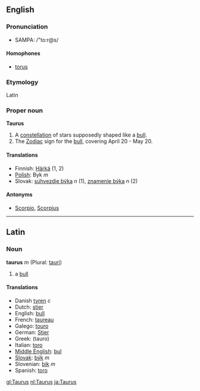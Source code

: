 ==English==
===Pronunciation===
*SAMPA: /"to:r@s/
====Homophones====
*[[torus]]

===Etymology===
Latin

===Proper noun===
'''Taurus'''

# A [[constellation]] of stars supposedly shaped like a [[bull]].
# The [[Zodiac]] sign for the [[bull]], covering April 20 - May 20.

==== Translations ====
*Finnish: [[Härkä]] (1, 2)
*[[Polish]]: Byk ''m''
*Slovak: [[súhvezdie býka]] ''n'' (1), [[znamenie býka]] ''n'' (2)

====Antonyms====
*[[Scorpio]], [[Scorpius]]

----

==Latin==
===Noun===
'''taurus''' ''m'' (Plural: [[tauri]])

#a [[bull]]

====Translations====
*Danish [[tyren]] ''c''
*Dutch: [[stier]]
*English: [[bull]]
*French: [[taureau]]
*Galego: [[touro]]
*German: [[Stier]]
*Greek: (tauro)
*Italian: [[toro]]
*[[Middle English]]: [[bul]]
*[[Slovak]]: [[býk]] ''m''
*Slovenian: [[bik]] ''m''
*Spanish: [[toro]]

[[gl:Taurus]]
[[nl:Taurus]]
[[ja:Taurus]]
